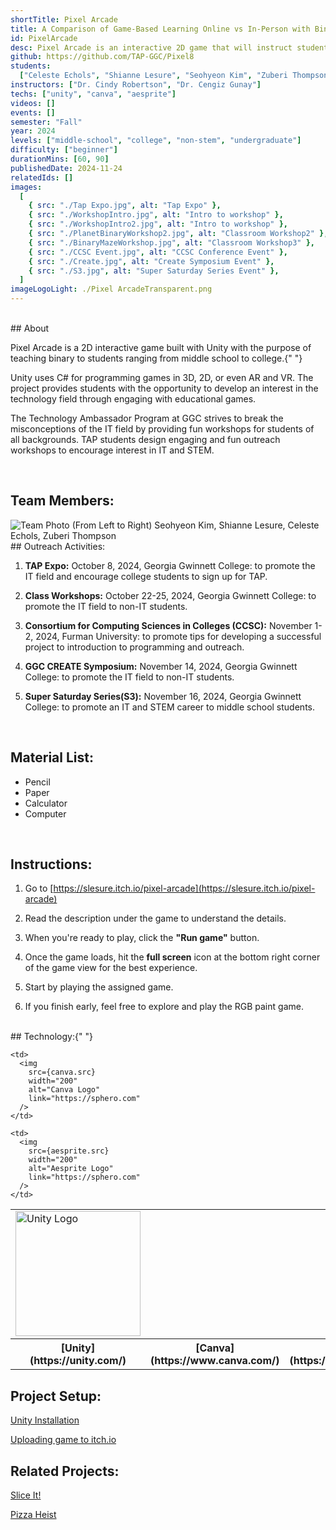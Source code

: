 ```yaml
---
shortTitle: Pixel Arcade
title: A Comparison of Game-Based Learning Online vs In-Person with Binary
id: PixelArcade
desc: Pixel Arcade is an interactive 2D game that will instruct students about the basics of binary. It was built using Unity and C#. Binary is the basis of how computers, photo editing, RGB, audio, and many other technologies work, which is why we wanted to get students familiar with it early on. Participants will play a tutorial and then 3 mini-games.
github: https://github.com/TAP-GGC/Pixel8
students:
  ["Celeste Echols", "Shianne Lesure", "Seohyeon Kim", "Zuberi Thompson"]
instructors: ["Dr. Cindy Robertson", "Dr. Cengiz Gunay"]
techs: ["unity", "canva", "aesprite"]
videos: []
events: []
semester: "Fall"
year: 2024
levels: ["middle-school", "college", "non-stem", "undergraduate"]
difficulty: ["beginner"]
durationMins: [60, 90]
publishedDate: 2024-11-24
relatedIds: []
images:
  [
    { src: "./Tap Expo.jpg", alt: "Tap Expo" },
    { src: "./WorkshopIntro.jpg", alt: "Intro to workshop" },
    { src: "./WorkshopIntro2.jpg", alt: "Intro to workshop" },
    { src: "./PlanetBinaryWorkshop2.jpg", alt: "Classroom Workshop2" },
    { src: "./BinaryMazeWorkshop.jpg", alt: "Classroom Workshop3" },
    { src: "./CCSC Event.jpg", alt: "CCSC Conference Event" },
    { src: "./Create.jpg", alt: "Create Symposium Event" },
    { src: "./S3.jpg", alt: "Super Saturday Series Event" },
  ]
imageLogoLight: ./Pixel ArcadeTransparent.png
---
```



<br />
## About

Pixel Arcade is a 2D interactive game built with Unity with the purpose
of teaching binary to students ranging from middle school to college.{" "}

Unity uses C# for programming
games in 3D, 2D, or even AR and VR. The project provides students with the opportunity
to develop an interest in the technology field through engaging with educational
games.

The Technology Ambassador Program at GGC strives to break the misconceptions of the IT field by providing fun workshops for students of all backgrounds. TAP students design engaging and fun outreach workshops to encourage interest in IT and STEM.

<br />

## Team Members:

<img src={team.src} alt="Team Photo" />
(From Left to Right) Seohyeon Kim, Shianne Lesure, Celeste Echols, Zuberi Thompson
<br />
## Outreach Activities:

1.  <b>TAP Expo:</b> October 8, 2024, Georgia Gwinnett College: to promote the IT
    field and encourage college students to sign up for TAP.

2.  <b>Class Workshops:</b> October 22-25, 2024, Georgia Gwinnett College: to promote
    the IT field to non-IT students.

3.  <b>Consortium for Computing Sciences in Colleges (CCSC):</b> November 1-2, 2024,
    Furman University: to promote tips for developing a successful project to introduction
    to programming and outreach.

4.  <b>GGC CREATE Symposium:</b> November 14, 2024, Georgia Gwinnett College: to
    promote the IT field to non-IT students.
5.  <b>Super Saturday Series(S3):</b> November 16, 2024, Georgia Gwinnett College:
    to promote an IT and STEM career to middle school students.

<br />

## Material List:

<ul>
  <li>Pencil</li>
  <li>Paper</li>
  <li>Calculator</li>
  <li>Computer</li>
</ul>

<br />

## Instructions:

1. Go to [https://slesure.itch.io/pixel-arcade](https://slesure.itch.io/pixel-arcade)

2. Read the description under the game to understand the details.​

3. When you're ready to play, click the <b>"Run game"</b> button.​

4. Once the game loads, hit the <b>full screen</b> icon at the bottom right corner of the game view for the best experience.​

5. Start by playing the assigned game.​

6. If you finish early, feel free to explore and play the RGB paint game.

<br />
## Technology:{" "}

<table>
  <tr>
    <td>
      <img
        src={unity.src}
        width="200"
        alt="Unity Logo"
        link="https://sphero.com"
      />
    </td>

    <td>
      <img
        src={canva.src}
        width="200"
        alt="Canva Logo"
        link="https://sphero.com"
      />
    </td>

    <td>
      <img
        src={aesprite.src}
        width="200"
        alt="Aesprite Logo"
        link="https://sphero.com"
      />
    </td>

  </tr>
  <tr>
    <th>[Unity](https://unity.com/)</th>
    <th>[Canva](https://www.canva.com/)</th>
    <th>[Aesprite](https://www.aseprite.org/)</th>
  </tr>
</table>

## Project Setup:

[Unity Installation](https://youtu.be/DCd296jpmJo)

[Uploading game to itch.io](https://www.youtube.com/watch?v=skBEu32hGTg)

## Related Projects:

[Slice It!](https://tapggc.org/projects/2022/fall/slice-IT/)

[Pizza Heist](https://tapggc.org/projects/2024/fall/pizzaheist/)
